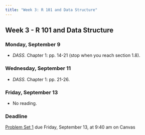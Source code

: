 ```yaml
---
title: "Week 3: R 101 and Data Structure"
---
```


::: {.content-visible when-format="pdf"}

## Week 3 - R 101 and Data Structure

:::


[//]: <> (Need to write intro)

### Monday, September 9

- *DASS.* Chapter 1: pp. 14-21 (stop when you reach section 1.8).



### Wednesday, September 11

- *DASS.* Chapter 1: pp. 21-26.
 

### Friday, September 13

- No reading.

:::{.callout-important}

### Deadline

[Problem Set 1](/assignment/pset1.qmd) due Friday, September 13, at 9:40 am on Canvas

:::

